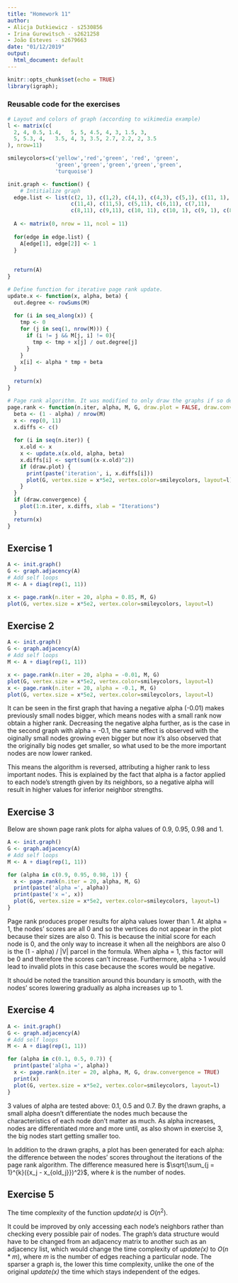 ```yaml
---
title: "Homework 11"
author:
- Alicja Dutkiewicz - s2530856
- Irina Gurewitsch - s2621258
- João Esteves - s2679663
date: "01/12/2019"
output:
  html_document: default
---
```


```r
knitr::opts_chunk$set(echo = TRUE)
library(igraph);
```

### Reusable code for the exercises

```r
# Layout and colors of graph (according to wikimedia example)
l <- matrix(c(
  2, 4, 0.5, 1.4,   5, 5, 4.5, 4, 3, 1.5, 3,
  5, 5.3, 4,   3.5, 4, 3, 3.5, 2.7, 2.2, 2, 3.5
), nrow=11)

smileycolors=c('yellow','red','green', 'red', 'green', 
               'green','green','green','green','green', 
               'turquoise')

init.graph <- function() {
    # Intitialize graph
  edge.list <- list(c(2, 1), c(1,2), c(4,1), c(4,3), c(5,1), c(11, 1),
                    c(11,4), c(11,5), c(5,11), c(6,11), c(7,11), 
                    c(8,11), c(9,11), c(10, 11), c(10, 1), c(9, 1), c(8,1))
  
  A <- matrix(0, nrow = 11, ncol = 11)
  
  for(edge in edge.list) {
    A[edge[1], edge[2]] <- 1
  }
  
  
  return(A)
}

# Define function for iterative page rank update.
update.x <- function(x, alpha, beta) {
  out.degree <- rowSums(M)
  
  for (i in seq_along(x)) {
    tmp <- 0
    for (j in seq(1, nrow(M))) {
      if (i != j && M[j, i] != 0){
        tmp <- tmp + x[j] / out.degree[j]
      }
    }
    x[i] <- alpha * tmp + beta
  }

  return(x)
}

# Page rank algorithm. It was modified to only draw the graphs if so desired and added the option of drawing a convergence plot.
page.rank <- function(n.iter, alpha, M, G, draw.plot = FALSE, draw.convergence = FALSE) {
  beta <- (1 - alpha) / nrow(M)
  x <- rep(0, 11)
  x.diffs <- c()
  
  for (i in seq(n.iter)) {
    x.old <- x
    x <- update.x(x.old, alpha, beta)
    x.diffs[i] <- sqrt(sum((x-x.old)^2))
    if (draw.plot) {
      print(paste('iteration', i, x.diffs[i]))
      plot(G, vertex.size = x*5e2, vertex.color=smileycolors, layout=l)
    }
  }
  if (draw.convergence) {
    plot(1:n.iter, x.diffs, xlab = "Iterations")
  }
  return(x)
}
```

## Exercise 1

```r
A <- init.graph()
G <- graph.adjacency(A)
# Add self loops
M <- A + diag(rep(1, 11))

x <- page.rank(n.iter = 20, alpha = 0.85, M, G)
plot(G, vertex.size = x*5e2, vertex.color=smileycolors, layout=l)
```

## Exercise 2

```r
A <- init.graph()
G <- graph.adjacency(A)
# Add self loops
M <- A + diag(rep(1, 11))

x <- page.rank(n.iter = 20, alpha = -0.01, M, G)
plot(G, vertex.size = x*5e2, vertex.color=smileycolors, layout=l)
x <- page.rank(n.iter = 20, alpha = -0.1, M, G)
plot(G, vertex.size = x*5e2, vertex.color=smileycolors, layout=l)
```

It can be seen in the first graph that having a negative alpha (-0.01) makes previously small nodes bigger, which means nodes with a small rank now obtain a higher rank. Decreasing the negative alpha further, as is the case in the second graph with alpha = -0.1, the same effect is observed with the oiginally small nodes growing even bigger but now it's also observed that the originally big nodes get smaller, so what used to be the more important nodes are now lower ranked.

This means the algorithm is reversed, attributing a higher rank to less important nodes. This is explained by the fact that alpha is a factor applied to each node's strength given by its neighbors, so a negative alpha will result in higher values for inferior neighbor strengths.

## Exercise 3

Below are shown page rank plots for alpha values of 0.9, 0.95, 0.98 and 1.

```r
A <- init.graph()
G <- graph.adjacency(A)
# Add self loops
M <- A + diag(rep(1, 11))

for (alpha in c(0.9, 0.95, 0.98, 1)) {
  x <- page.rank(n.iter = 20, alpha, M, G)
  print(paste('alpha =', alpha))
  print(paste('x =', x))
  plot(G, vertex.size = x*5e2, vertex.color=smileycolors, layout=l)
}
```

Page rank produces proper results for alpha values lower than 1. At alpha = 1, the nodes' scores are all 0 and so the vertices do not appear in the plot because their sizes are also 0. This is because the initial score for each node is 0, and the only way to increase it when all the neighbors are also 0 is the (1 - alpha) / |V| parcel in the formula. When alpha = 1, this factor will be 0 and therefore the scores can't increase. Furthermore, alpha > 1 would lead to invalid plots in this case because the scores would be negative.

It should be noted the transition around this boundary is smooth, with the nodes' scores lowering gradually as alpha increases up to 1.

## Exercise 4

```r
A <- init.graph()
G <- graph.adjacency(A)
# Add self loops
M <- A + diag(rep(1, 11))

for (alpha in c(0.1, 0.5, 0.7)) {
  print(paste('alpha =', alpha))
  x <- page.rank(n.iter = 20, alpha, M, G, draw.convergence = TRUE)
  print(x)
  plot(G, vertex.size = x*5e2, vertex.color=smileycolors, layout=l)
}
```

3 values of alpha are tested above: 0.1, 0.5 and 0.7. By the drawn graphs, a small alpha doesn't differentiate the nodes much because the characteristics of each node don't matter as much. As alpha increases, nodes are differentiated more and more until, as also shown in exercise 3, the big nodes start getting smaller too.

In addition to the drawn graphs, a plot has been generated for each alpha: the difference between the nodes' scores throughout the iterations of the page rank algorithm. The difference measured here is $\sqrt{\sum_{j = 1}^{k}({x_j - x_{old_j}})^2}$, where *k* is the number of nodes.

## Exercise 5

The time complexity of the function *update(x)* is $O(n^2)$.

It could be improved by only accessing each node's neighbors rather than checking every possible pair of nodes. The graph's data structure would have to be changed from an adjacency matrix to another such as an adjacency list, which would change the time complexity of *update(x)* to $O(n*m)$, where *m* is the number of edges reaching a particular node. The sparser a graph is, the lower this time complexity, unlike the one of the original *update(x)* the time which stays independent of the edges.